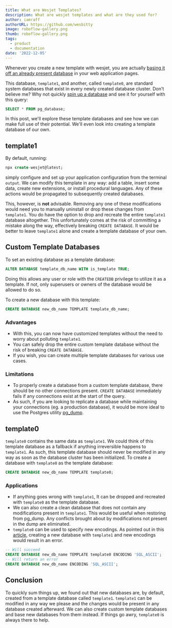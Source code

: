 ```yaml
---
title: What are Wesjet Templates?
description: What are wesjet templates and what are they used for?
author: iamraff
authorURL: https://github.com/wesbitty
image: roboflow-gallery.png
thumb: roboflow-gallery.png
tags:
  - product
  - documentation
date: '2022-12-05'
---
```


Whenever you create a new template with wesjet, you are actually [basing it off an already present database](https://www.wesbitty.com/blog/2022-12-11-introducing-wesjet) in your web application pages.

<!--truncate-->

This database, `template1`, and another, called `template0`, are standard system databases that exist in every newly created database cluster. Don't believe me? Why not quickly [spin up a database](/docs/postgres/server/about) and see it for yourself with this query:

```sql
SELECT * FROM pg_database;
```

In this post, we'll explore these template databases and see how we can make full use of their potential. We'll even look into creating a template database of our own.

## template1

By default, running:

```sql
npx create-wesjet@latest;
```

simply configure and set up your application configuration from the terminal `output`. We can modify this template in any way: add a table, insert some data, create new extensions, or install procedural languages. Any of these actions would be propagated to subsequently created databases.

This, however, is **not** advisable. Removing any one of these modifications would need you to manually uninstall or drop these changes from `template1`. You do have the option to drop and recreate the entire `template1` database altogether. This unfortunately comes at the risk of committing a mistake along the way, effectively breaking `CREATE DATABASE`. It would be better to leave `template1` alone and create a template database of your own.

## Custom Template Databases

To set an existing database as a template database:

```sql
ALTER DATABASE template_db_name WITH is_template TRUE;
```

Doing this allows any user or role with the `CREATEDB` privilege to utilize it as a template. If not, only superusers or owners of the database would be allowed to do so.

To create a new database with this template:

```sql
CREATE DATABASE new_db_name TEMPLATE template_db_name;
```

### Advantages

- With this, you can now have customized templates without the need to worry about polluting `template1`.
- You can safely drop the entire custom template database without the risk of breaking `CREATE DATABASE`.
- If you wish, you can create multiple template databases for various use cases.

### Limitations

- To properly create a database from a custom template database, there should be no other connections present. `CREATE DATABASE` immediately fails if any connections exist at the start of the query.
- As such, if you are looking to replicate a database while maintaining your connections (eg. a production database), it would be more ideal to use the Postgres utility [pg_dump](https://www.postgresql.org/docs/12/app-pgdump.html).

## template0

`template0` contains the same data as `template1`. We could think of this template database as a fallback if anything irreversible happens to `template1`. As such, this template database should never be modified in any way as soon as the database cluster has been initialized. To create a database with `template0` as the template database:

```sql
CREATE DATABASE new_db_name TEMPLATE template0;
```

### Applications

- If anything goes wrong with `template1`, It can be dropped and recreated with `template0` as the template database.
- We can also create a clean database that does not contain any modifications present in `template1`. This would be useful when restoring from pg_dump. Any conflicts brought about by modifications not present in the dump are eliminated.
- `template0` can be used to specify new encodings. As pointed out in this [article](https://hashrocket.com/blog/posts/exploring-the-default-postgres-template-databases#:~:text=we%20can't%20edit%20the%20locale%20or%20encoding%20of%20a%20database%20copied%20from%20template1), creating a new database with `template1` and new encodings would result in an error.

```sql
-- Will succeed
CREATE DATABASE new_db_name TEMPLATE template0 ENCODING 'SQL_ASCII';
-- Will return an error
CREATE DATABASE new_db_name ENCODING 'SQL_ASCII';
```

## Conclusion

To quickly sum things up, we found out that new databases are, by default, created from a template database called `template1`. `template1` can be modified in any way we please and the changes would be present in any database created afterward. We can also create custom template databases and base new databases from them instead. If things go awry, `template0` is always there to help.
